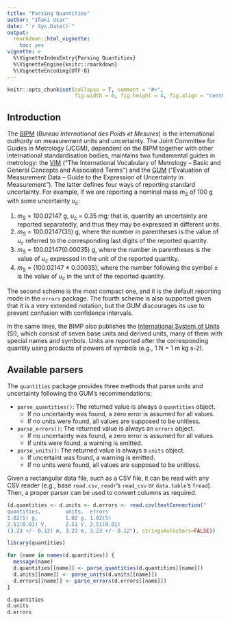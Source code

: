 ```yaml
---
title: "Parsing Quantities"
author: "Iñaki Ucar"
date: "`r Sys.Date()`"
output: 
  rmarkdown::html_vignette:
    toc: yes
vignette: >
  %\VignetteIndexEntry{Parsing Quantities}
  %\VignetteEngine{knitr::rmarkdown}
  %\VignetteEncoding{UTF-8}
---
```


```r
knitr::opts_chunk$set(collapse = T, comment = "#>", 
                      fig.width = 6, fig.height = 4, fig.align = "center")
```

## Introduction

The [BIPM](http://www.bipm.org/) (*Bureau International des Poids et Mesures*) is the international *authority* on measurement units and uncertainty. The Joint Committee for Guides in Metrology (JCGM), dependent on the BIPM together with other international standardisation bodies, maintains two fundamental guides in metrology: the [VIM](http://www.bipm.org/vim) ("The International Vocabulary of Metrology -- Basic and General Concepts and Associated Terms") and the [GUM](https://www.bipm.org/en/publications/guides/gum.html) ("Evaluation of Measurement Data -- Guide to the Expression of Uncertainty in Measurement"). The latter defines four ways of reporting standard uncertainty. For example, if we are reporting a nominal mass $m_S$ of 100 g with some uncertainty $u_c$:

1) $m_S$ = 100.02147 g, $u_c$ = 0.35 mg; that is, quantity an uncertainty are reported separatedly, and thus they may be expressed in different units.
2) $m_S$ = 100.02147(35) g, where the number in parentheses is the value of $u_c$ referred to the corresponding last digits of the reported quantity.
3) $m_S$ = 100.02147(0.00035) g, where the number in parentheses is the value of $u_c$ expressed in the unit of the reported quantity.
4) $m_S$ = (100.02147 $\pm$ 0.00035), where the number following the symbol $\pm$ is the value of $u_c$ in the unit of the reported quantity.

The second scheme is the most compact one, and it is the default reporting mode in the `errors` package. The fourth scheme is also supported given that it is a very extended notation, but the GUM discourages its use to prevent confusion with confidence intervals.

In the same lines, the BIMP also publishes the [International System of Units](https://www.bipm.org/en/measurement-units/) (SI), which consist of seven base units and derived units, many of them with special names and symbols. Units are reported after the corresponding quantity using products of powers of symbols (e.g., 1 N = 1 m kg s-2).

## Available parsers

The `quantities` package provides three methods that parse units and uncertainty following the GUM's recommendations:

- `parse_quantities()`: The returned value is always a `quantities` object.
    - If no uncertainty was found, a zero error is assumed for all values.
    - If no units were found, all values are supposed to be unitless.
- `parse_errors()`: The returned value is always an `errors` object.
    - If no uncertainty was found, a zero error is assumed for all values.
    - If units were found, a warning is emitted.
- `parse_units()`: The returned value is always a `units` object.
    - If uncertaint was found, a warning is emitted.
    - If no units were found, all values are supposed to be unitless.
    
Given a rectangular data file, such as a CSV file, it can be read with any CSV reader (e.g., base `read.csv`, `readr`'s `read_csv` or `data.table`'s `fread`). Then, a proper parser can be used to convert columns as required.

```r
(d.quantities <- d.units <- d.errors <- read.csv(textConnection("
quantities,        units,  errors
1.02(5) g,         1.02 g, 1.02(5)
2.51(0.01) V,      2.51 V, 2.51(0.01)
(3.23 +/- 0.12) m, 3.23 m, 3.23 +/- 0.12"), stringsAsFactors=FALSE))
```

```r
library(quantities)

for (name in names(d.quantities)) {
  message(name)
  d.quantities[[name]] <- parse_quantities(d.quantities[[name]])
  d.units[[name]] <- parse_units(d.units[[name]])
  d.errors[[name]] <- parse_errors(d.errors[[name]])
}

d.quantities
d.units
d.errors
```
